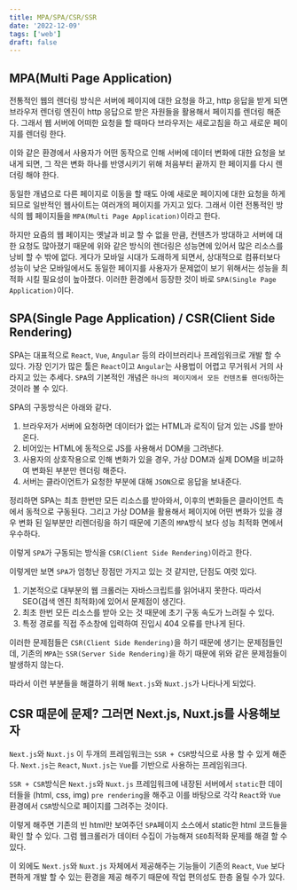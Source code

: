 ```yaml
---
title: MPA/SPA/CSR/SSR
date: '2022-12-09'
tags: ['web']
draft: false
---
```


## MPA(Multi Page Application)

전통적인 웹의 렌더링 방식은 서버에 페이지에 대한 요청을 하고, http 응답을 받게 되면 브라우저
렌더링 엔진이 http 응답으로 받은 자원들을 활용해서 페이지를 렌더링 해준다. 그래서 웹 서버에 어떠한
요청을 할 때마다 브라우저는 새로고침을 하고 새로운 페이지를 렌더링 한다.

이와 같은 환경에서 사용자가 어떤 동작으로 인해 서버에 데이터 변화에 대한 요청을 보내게 되면, 그 작은 변화
하나를 반영시키기 위해 처음부터 끝까지 한 페이지를 다시 렌더링 해야 한다.

동일한 개념으로 다른 페이지로 이동을 할 때도 아예 새로운 페이지에 대한 요청을 하게 되므로
일반적인 웹사이트는 여러개의 페이지를 가지고 있다. 그래서 이런 전통적인 방식의 웹 페이지들을
`MPA(Multi Page Application)`이라고 한다.

하지만 요즘의 웹 페이지는 옛날과 비교 할 수 없을 만큼, 컨텐츠가 방대하고 서버에 대한 요청도
많아졌기 때문에 위와 같은 방식의 렌더링은 성능면에 있어서 많은 리소스를 낭비 할 수 밖에 없다.
게다가 모바일 시대가 도래하게 되면서, 상대적으로 컴퓨터보다 성능이 낮은 모바일에서도 동일한
페이지를 사용자가 문제없이 보기 위해서는 성능을 최적화 시킬 필요성이 높아졌다.
이러한 환경에서 등장한 것이 바로 `SPA(Single Page Application)`이다.

## SPA(Single Page Application) / CSR(Client Side Rendering)

SPA는 대표적으로 `React`, `Vue`, `Angular` 등의 라이브러리나 프레임워크로 개발 할 수 있다.
가장 인기가 많은 툴은 `React`이고 `Angular`는 사용법이 어렵고 무거워서 거의 사라지고 있는 추세다.
`SPA`의 기본적인 개념은 `하나의 페이지에서 모든 컨텐츠를 렌더링`하는 것이라 볼 수 있다.

SPA의 구동방식은 아래와 같다.

1. 브라우저가 서버에 요청하면 데이터가 없는 HTML과 로직이 담겨 있는 JS를 받아온다.
2. 비어있는 HTML에 동적으로 JS를 사용해서 DOM을 그려낸다.
3. 사용자의 상호작용으로 인해 변화가 있을 경우, 가상 DOM과 실제 DOM을 비교하여 변화된 부분만 렌더링 해준다.
4. 서버는 클라이언트가 요청한 부분에 대해 `JSON`으로 응답을 보내준다.

정리하면 SPA는 최초 한번만 모든 리소스를 받아와서, 이후의 변화들은 클라이언트 측에서 동적으로 구동된다.
그리고 가상 DOM을 활용해서 페이지에 어떤 변화가 있을 경우 변화 된 일부분만 리렌더링을 하기 때문에
기존의 `MPA`방식 보다 성능 최적화 면에서 우수하다.

이렇게 `SPA`가 구동되는 방식을 `CSR(Client Side Rendering)`이라고 한다.

이렇게만 보면 `SPA`가 엄청난 장점만 가지고 있는 것 같지만, 단점도 여럿 있다.

1. 기본적으로 대부분의 웹 크롤러는 자바스크립트를 읽어내지 못한다.
   따라서 SEO(검색 엔진 최적화)에 있어서 문제점이 생긴다.
2. 최초 한번 모든 리소스를 받아 오는 것 때문에 초기 구동 속도가 느려질 수 있다.
3. 특정 경로를 직접 주소창에 입력하여 진입시 404 오류를 만나게 된다.

이러한 문제점들은 `CSR(Client Side Rendering)`을 하기 때문에 생기는 문제점들인데,
기존의 `MPA`는 `SSR(Server Side Rendering)`을 하기 때문에 위와 같은 문제점들이 발생하지 않는다.

따라서 이런 부분들을 해결하기 위해 `Next.js`와 `Nuxt.js`가 나타나게 되었다.

## CSR 때문에 문제? 그러면 Next.js, Nuxt.js를 사용해보자

`Next.js`와 `Nuxt.js` 이 두개의 프레임워크는 `SSR + CSR`방식으로 사용 할 수 있게 해준다.
`Next.js`는 `React`, `Nuxt.js`는 `Vue`를 기반으로 사용하는 프레임워크다.

`SSR + CSR`방식은 `Next.js`와 `Nuxt.js` 프레임워크에 내장된 서버에서 `static`한 데이터들을
(html, css, img) `pre rendering`을 해주고 이를 바탕으로 각각 `React`와 `Vue` 환경에서 `CSR`방식으로
페이지를 그려주는 것이다.

이렇게 해주면 기존의 빈 html만 보여주던 `SPA`페이지 소스에서 static한 html 코드들을 확인 할 수 있다.
그럼 웹크롤러가 데이터 수집이 가능해져 `SEO`최적화 문제를 해결 할 수 있다.

이 외에도 `Next.js`와 `Nuxt.js` 자체에서 제공해주는 기능들이 기존의
`React`, `Vue` 보다 편하게 개발 할 수 있는 환경을 제공 해주기 때문에 작업 편의성도 한층 올릴 수가 있다.
